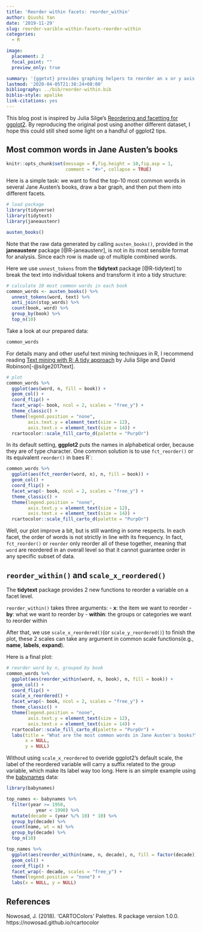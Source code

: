 ```yaml
---
title: 'Reorder within facets: reorder_within'
author: Qiushi Yan
date: '2019-11-29'
slug: reorder-varible-within-facets-reorder-within
categories:
  - R

image:
  placement: 2
  focal_point: ""
  preview_only: true

summary: '{ggetxt} provides graphing helpers to reorder an x or y axis within facets.'
lastmod: '2020-04-05T21:38:24+08:00'
bibliography: ../bib/reorder-within.bib
biblio-style: apalike
link-citations: yes
---
```


This blog post is inspired by Julia Silge's [
Reordering and facetting for ggplot2
](https://juliasilge.com/blog/reorder-within/). By reproducing the original post using another different dataset, I hope this could still shed some light on a handful of ggplot2 tips.   

## Most common words in Jane Austen's books  

```r
knitr::opts_chunk$set(message = F,fig.height = 10,fig.asp = 1,
                      comment = "#>", collapse = TRUE)
```

Here is a simple task: we want to find the top-10 most common words in several Jane Austen's books, draw a bar graph, and then put them into different facets.  

```r
# load package
library(tidyverse)
library(tidytext)
library(janeaustenr)
```

```r
austen_books()
```

Note that the raw data generated by calling `austen_books()`, provided in the **janeaustenr** package [@R-janeaustenr], is not in its most sensible format for analysis. Since each row is made up of multiple combined words.  


Here we use `unnest_tokens` from the **tidytext** package [@R-tidytext] to break the text into individual tokens and transform it into a tidy structure:  

```r
# calculate 10 most common words in each book
common_words <- austen_books() %>%
  unnest_tokens(word, text) %>% 
  anti_join(stop_words) %>% 
  count(book, word) %>% 
  group_by(book) %>% 
  top_n(10)
```

Take a look at our prepared data:  
```r
common_words
```

For details many and other useful text mining techniques in R, I recommend reading [Text mining with R: A tidy approach](Text Mining with R: A tidy approach) by Julia Silge and David Robinson[-@silge2017text].  

```r
# plot
common_words %>% 
  ggplot(aes(word, n, fill = book)) +
  geom_col() + 
  coord_flip() + 
  facet_wrap(~ book, ncol = 2, scales = "free_y") + 
  theme_classic() + 
  theme(legend.position = "none", 
        axis.text.y = element_text(size = 12),
        axis.text.x = element_text(size = 14)) +
  rcartocolor::scale_fill_carto_d(palette = "PurpOr")
```

In its default setting, **ggplot2** puts the names in alphabetical order, because they are of type character.  One common solution is to use `fct_reorder()` or its equivalent `reorder()` in baes R`:  

```r
common_words %>% 
  ggplot(aes(fct_reorder(word, n), n, fill = book)) +
  geom_col() + 
  coord_flip() + 
  facet_wrap(~ book, ncol = 2, scales = "free_y") + 
  theme_classic() + 
  theme(legend.position = "none", 
        axis.text.y = element_text(size = 12),
        axis.text.x = element_text(size = 14)) +
  rcartocolor::scale_fill_carto_d(palette = "PurpOr")
```

Well, our plot improve a bit, but is still wanting in some respects. In each facet, the order of words is not strictly in line with its frequency. In fact, `fct_reorder()` or `reorder` only reorder all of these together, meaning that `word` are reordered in an overall level so that it cannot guarantee order in any specific subset of data.  

## `reorder_within()` and `scale_x_reordered()`  

The **tidytext** package provides 2 new functions to reorder a variable on a facet level.

`reorder_within()` takes three arguments:
- **x**: the item we want to reorder
- **by**: what we want to reorder by
- **within**: the groups or categories we want to reorder within

After that, we use `scale_x_reordered()`(or `scale_y_reordered()`) to finish the plot, these 2 scales can take any argument in common scale functions(e.g., **name**, **labels**, **expand**).

Here is a final plot:  
```r
# reorder word by n, grouped by book
common_words %>% 
  ggplot(aes(reorder_within(word, n, book), n, fill = book)) +
  geom_col() + 
  coord_flip() + 
  scale_x_reordered() + 
  facet_wrap(~ book, ncol = 2, scales = "free_y") + 
  theme_classic() + 
  theme(legend.position = "none", 
        axis.text.y = element_text(size = 12),
        axis.text.x = element_text(size = 14)) +
  rcartocolor::scale_fill_carto_d(palette = "PurpOr") +
  labs(title = "What are the most common words in Jane Austen's books?",
       x = NULL,
       y = NULL)
```


Without using `scale_x_reordered` to overide ggplot2's default scale, the label of the reordered variable will carry a suffix related to the group variable, which make its label way too long. Here is an simple example using the [babynames](https://github.com/hadley/babynames) data: 

```r
library(babynames)
```


```r
top_names <- babynames %>% 
  filter(year >= 1950,
           year < 1990) %>% 
  mutate(decade = (year %/% 10) * 10) %>% 
  group_by(decade) %>%
  count(name, wt = n) %>% 
  group_by(decade) %>% 
  top_n(10)

top_names %>% 
  ggplot(aes(reorder_within(name, n, decade), n, fill = factor(decade))) + 
  geom_col() + 
  coord_flip() + 
  facet_wrap(~ decade, scales = "free_y") + 
  theme(legend.position = "none") + 
  labs(x = NULL, y = NULL)
```




## References  

Nowosad, J. (2018). 'CARTOColors' Palettes. R package version 1.0.0. https://nowosad.github.io/rcartocolor
